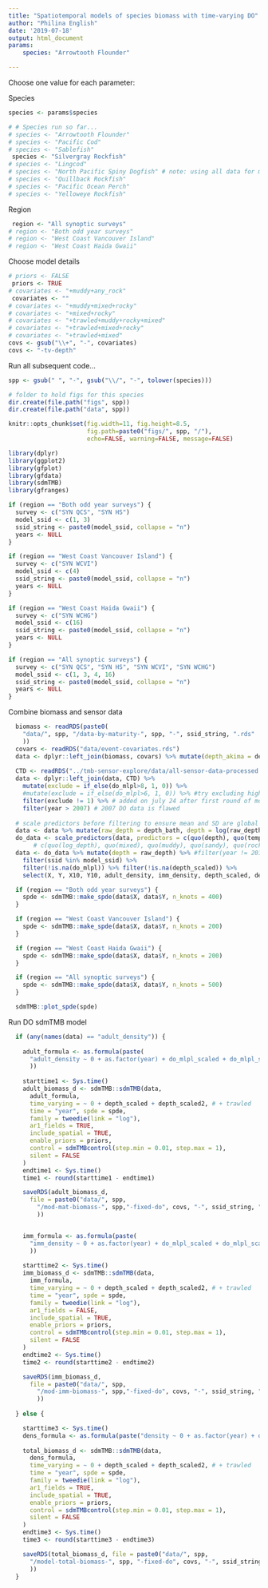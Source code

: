 ```yaml
---
title: "Spatiotemporal models of species biomass with time-varying DO"
author: "Philina English"
date: '2019-07-18'
output: html_document
params: 
    species: "Arrowtooth Flounder"

---
```


Choose one value for each parameter:

Species
```r
species <- params$species

# # Species run so far...
# species <- "Arrowtooth Flounder"
# species <- "Pacific Cod"
# species <- "Sablefish"
 species <- "Silvergray Rockfish"
# species <- "Lingcod"
# species <- "North Pacific Spiny Dogfish" # note: using all data for maturity thresholds
# species <- "Quillback Rockfish"
# species <- "Pacific Ocean Perch"
# species <- "Yelloweye Rockfish"
```

Region 
```r
 region <- "All synoptic surveys"
# region <- "Both odd year surveys"
# region <- "West Coast Vancouver Island"
# region <- "West Coast Haida Gwaii"
```

Choose model details
```r
# priors <- FALSE
 priors <- TRUE
# covariates <- "+muddy+any_rock"
 covariates <- ""
# covariates <- "+muddy+mixed+rocky"
# covariates <- "+mixed+rocky"
# covariates <- "+trawled+muddy+rocky+mixed"
# covariates <- "+trawled+mixed+rocky"
# covariates <- "+trawled+mixed"
covs <- gsub("\\+", "-", covariates)
covs <- "-tv-depth"
```


Run all subsequent code...
```r

spp <- gsub(" ", "-", gsub("\\/", "-", tolower(species)))

# folder to hold figs for this species
dir.create(file.path("figs", spp))
dir.create(file.path("data", spp))

knitr::opts_chunk$set(fig.width=11, fig.height=8.5, 
                      fig.path=paste0("figs/", spp, "/"),
                      echo=FALSE, warning=FALSE, message=FALSE)
```

```r
library(dplyr)
library(ggplot2)
library(gfplot)
library(gfdata)
library(sdmTMB)
library(gfranges)

if (region == "Both odd year surveys") {
  survey <- c("SYN QCS", "SYN HS")
  model_ssid <- c(1, 3)
  ssid_string <- paste0(model_ssid, collapse = "n")
  years <- NULL
}

if (region == "West Coast Vancouver Island") {
  survey <- c("SYN WCVI")
  model_ssid <- c(4)
  ssid_string <- paste0(model_ssid, collapse = "n")
  years <- NULL
}

if (region == "West Coast Haida Gwaii") {
  survey <- c("SYN WCHG")
  model_ssid <- c(16)
  ssid_string <- paste0(model_ssid, collapse = "n")
  years <- NULL
}

if (region == "All synoptic surveys") {
  survey <- c("SYN QCS", "SYN HS", "SYN WCVI", "SYN WCHG")
  model_ssid <- c(1, 3, 4, 16)
  ssid_string <- paste0(model_ssid, collapse = "n")
  years <- NULL
}
```

Combine biomass and sensor data
```r
  biomass <- readRDS(paste0(
    "data/", spp, "/data-by-maturity-", spp, "-", ssid_string, ".rds"
    ))
  covars <- readRDS("data/event-covariates.rds")
  data <- dplyr::left_join(biomass, covars) %>% mutate(depth_akima = depth) %>% select(-depth)
  
  CTD <- readRDS("../tmb-sensor-explore/data/all-sensor-data-processed.rds")
  data <- dplyr::left_join(data, CTD) %>% 
    mutate(exclude = if_else(do_mlpl>8, 1, 0)) %>% 
    #mutate(exclude = if_else(do_mlpl>6, 1, 0)) %>% #try excluding high values?
    filter(exclude != 1) %>% # added on july 24 after first round of models run...
    filter(year > 2007) # 2007 DO data is flawed
  
  # scale predictors before filtering to ensure mean and SD are global
  data <- data %>% mutate(raw_depth = depth_bath, depth = log(raw_depth), temp = temperature_c) 
  do_data <- scale_predictors(data, predictors = c(quo(depth), quo(temp), quo(do_mlpl)))
       # c(quo(log_depth), quo(mixed), quo(muddy), quo(sandy), quo(rocky), quo(any_rock)))
  data <- do_data %>% mutate(depth = raw_depth) %>% #filter(year != 2016) %>%
    filter(ssid %in% model_ssid) %>% 
    filter(!is.na(do_mlpl)) %>% filter(!is.na(depth_scaled)) %>% 
    select(X, Y, X10, Y10, adult_density, imm_density, depth_scaled, depth_scaled2, do_mlpl_scaled, do_mlpl_scaled2, depth_mean, depth_sd, do_mlpl_mean, do_mlpl_sd, trawled, any_rock, muddy, sandy, year, ssid, fishing_event_id, depth, do_mlpl) %>% filter(!is.na(depth_scaled)) 
```


```r
  if (region == "Both odd year surveys") {
    spde <- sdmTMB::make_spde(data$X, data$Y, n_knots = 400)
  }

  if (region == "West Coast Vancouver Island") {
    spde <- sdmTMB::make_spde(data$X, data$Y, n_knots = 200)
  }

  if (region == "West Coast Haida Gwaii") {
    spde <- sdmTMB::make_spde(data$X, data$Y, n_knots = 200)
  }

  if (region == "All synoptic surveys") {
    spde <- sdmTMB::make_spde(data$X, data$Y, n_knots = 500)
  }

  sdmTMB::plot_spde(spde)
```

Run DO sdmTMB model
```r
  if (any(names(data) == "adult_density")) {
    
    adult_formula <- as.formula(paste(
      "adult_density ~ 0 + as.factor(year) + do_mlpl_scaled + do_mlpl_scaled2", covariates, ""
      ))
    
    starttime1 <- Sys.time()
    adult_biomass_d <- sdmTMB::sdmTMB(data,
      adult_formula,
      time_varying = ~ 0 + depth_scaled + depth_scaled2, # + trawled
      time = "year", spde = spde,
      family = tweedie(link = "log"),
      ar1_fields = TRUE,
      include_spatial = TRUE,
      enable_priors = priors,
      control = sdmTMBcontrol(step.min = 0.01, step.max = 1),
      silent = FALSE
    )
    endtime1 <- Sys.time()
    time1 <- round(starttime1 - endtime1)

    saveRDS(adult_biomass_d, 
      file = paste0("data/", spp, 
        "/mod-mat-biomass-", spp,"-fixed-do", covs, "-", ssid_string, "-prior-", priors, ".rds"
        ))


    imm_formula <- as.formula(paste(
      "imm_density ~ 0 + as.factor(year) + do_mlpl_scaled + do_mlpl_scaled2", covariates, ""
      ))
    
    starttime2 <- Sys.time()
    imm_biomass_d <- sdmTMB::sdmTMB(data, 
      imm_formula,
      time_varying = ~ 0 + depth_scaled + depth_scaled2, # + trawled
      time = "year", spde = spde,
      family = tweedie(link = "log"),
      ar1_fields = FALSE,
      include_spatial = TRUE,
      enable_priors = priors,
      control = sdmTMBcontrol(step.min = 0.01, step.max = 1),
      silent = FALSE
    )
    endtime2 <- Sys.time()
    time2 <- round(starttime2 - endtime2)

    saveRDS(imm_biomass_d, 
      file = paste0("data/", spp, 
        "/mod-imm-biomass-", spp,"-fixed-do", covs, "-", ssid_string, "-prior-", priors, ".rds"
        ))
    
  } else {

    starttime3 <- Sys.time()
    dens_formula <- as.formula(paste("density ~ 0 + as.factor(year) + do_mlpl_scaled + do_mlpl_scaled2", covariates, ""))
    
    total_biomass_d <- sdmTMB::sdmTMB(data,
      dens_formula,
      time_varying = ~ 0 + depth_scaled + depth_scaled2, # + trawled
      time = "year", spde = spde,
      family = tweedie(link = "log"),
      ar1_fields = TRUE,
      include_spatial = TRUE,
      enable_priors = priors,
      control = sdmTMBcontrol(step.min = 0.01, step.max = 1),
      silent = FALSE
    )
    endtime3 <- Sys.time()
    time3 <- round(starttime3 - endtime3)

    saveRDS(total_biomass_d, file = paste0("data/", spp, 
      "/model-total-biomass-", spp, "-fixed-do", covs, "-", ssid_string, "-prior-", priors, ".rds"
      ))
  }
```